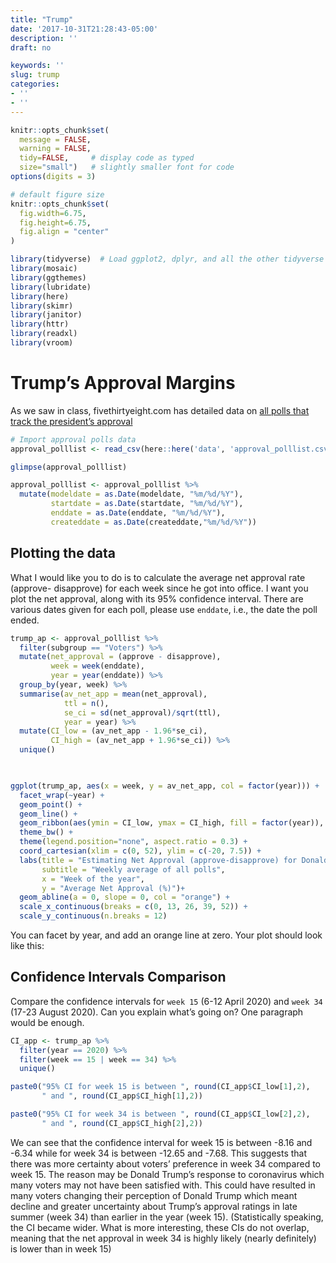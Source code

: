 ```yaml
---
title: "Trump"
date: '2017-10-31T21:28:43-05:00'
description: ''
draft: no

keywords: ''
slug: trump
categories:
- ''
- ''
---
```


```r
knitr::opts_chunk$set(
  message = FALSE, 
  warning = FALSE, 
  tidy=FALSE,     # display code as typed
  size="small")   # slightly smaller font for code
options(digits = 3)

# default figure size
knitr::opts_chunk$set(
  fig.width=6.75, 
  fig.height=6.75,
  fig.align = "center"
)

```

```r
library(tidyverse)  # Load ggplot2, dplyr, and all the other tidyverse packages
library(mosaic)
library(ggthemes)
library(lubridate)
library(here)
library(skimr)
library(janitor)
library(httr)
library(readxl)
library(vroom)
```



# Trump's Approval Margins

As we saw in class, fivethirtyeight.com has detailed data on [all polls that track the president's approval ](https://projects.fivethirtyeight.com/trump-approval-ratings)

```r
# Import approval polls data
approval_polllist <- read_csv(here::here('data', 'approval_polllist.csv'))

glimpse(approval_polllist)

approval_polllist <- approval_polllist %>% 
  mutate(modeldate = as.Date(modeldate, "%m/%d/%Y"),
         startdate = as.Date(startdate, "%m/%d/%Y"),
         enddate = as.Date(enddate, "%m/%d/%Y"),
         createddate = as.Date(createddate,"%m/%d/%Y"))

```

## Plotting the data

What I would like you to do is to calculate the average net approval rate (approve- disapprove) for each week since he got into office. I want you plot the net approval, along with its 95% confidence interval. There are various dates given for each poll, please use `enddate`, i.e., the date the poll ended.

```r

trump_ap <- approval_polllist %>% 
  filter(subgroup == "Voters") %>% 
  mutate(net_approval = (approve - disapprove),
         week = week(enddate),
         year = year(enddate)) %>% 
  group_by(year, week) %>% 
  summarise(av_net_app = mean(net_approval),
            ttl = n(),
            se_ci = sd(net_approval)/sqrt(ttl),
            year = year) %>% 
  mutate(CI_low = (av_net_app - 1.96*se_ci),
         CI_high = (av_net_app + 1.96*se_ci)) %>% 
  unique()
            


ggplot(trump_ap, aes(x = week, y = av_net_app, col = factor(year))) +
  facet_wrap(~year) +
  geom_point() +
  geom_line() +
  geom_ribbon(aes(ymin = CI_low, ymax = CI_high, fill = factor(year)), alpha=0.1) +
  theme_bw() +
  theme(legend.position="none", aspect.ratio = 0.3) +
  coord_cartesian(xlim = c(0, 52), ylim = c(-20, 7.5)) +
  labs(title = "Estimating Net Approval (approve-disapprove) for Donald Trump",
       subtitle = "Weekly average of all polls",
       x = "Week of the year",
       y = "Average Net Approval (%)")+
  geom_abline(a = 0, slope = 0, col = "orange") +
  scale_x_continuous(breaks = c(0, 13, 26, 39, 52)) +
  scale_y_continuous(n.breaks = 12)

```

You can facet by year, and add an orange line at zero. Your plot should look like this:


## Confidence Intervals Comparison

Compare the confidence intervals for `week 15` (6-12 April 2020) and `week 34` (17-23 August 2020). Can you explain what's going on? One paragraph would be enough.

```r

CI_app <- trump_ap %>% 
  filter(year == 2020) %>% 
  filter(week == 15 | week == 34) %>% 
  unique()

paste0("95% CI for week 15 is between ", round(CI_app$CI_low[1],2),
       " and ", round(CI_app$CI_high[1],2))

paste0("95% CI for week 34 is between ", round(CI_app$CI_low[2],2),
       " and ", round(CI_app$CI_high[2],2))

```


We can see that the confidence interval for week 15 is between -8.16 and -6.34 while for week 34 is between -12.65 and -7.68. This suggests that there was more certainty about voters’ preference in week 34 compared to week 15. The reason may be Donald Trump’s response to coronavirus which many voters may not have been satisfied with. This could have resulted in many voters changing their perception of Donald Trump which meant decline and greater uncertainty about Trump’s approval ratings in late summer (week 34) than earlier in the year (week 15). (Statistically speaking, the CI became wider. What is more interesting, these CIs do not overlap, meaning that the net approval in week 34 is highly likely (nearly definitely) is lower than in week 15)
